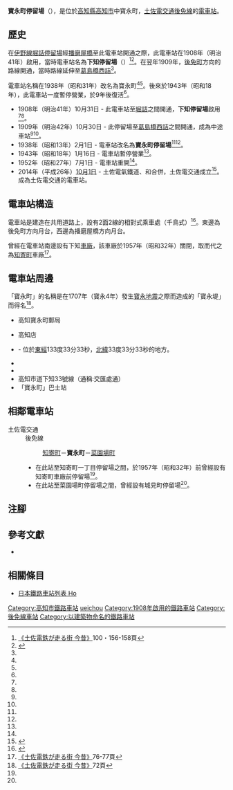 {{Infobox station
|公司色 = #3399cc
|站名 = 寶永町*
|圖片 = Hoeicho stop.jpg
|圖片說明 = 播磨屋橋方向月台
|日文原名 = 宝永町
|平假名 = ほうえいちょう
|羅馬拼音 = Hoeicho
|副站名 = 
|所在地 = {{JPN}}[[高知縣|高知縣]][[高知市|高知市]]中寶永町
|座標 = {{coord|33|33|31.23|N|133|33|12.81|E|type:railwaystation_region:JP-24|display=inline,title}}
|車站構造 = [[地面車站|地面車站]]
|月台配置 = 2面2線
|啟用年月日 = 1908年（明治41年）10月31日
|廢站年月日 = 
|乘客人數 = 
|上下車人次 = 
|統計年度 = 
|轉車 = 
|全寬備註 = * 在1938年前，此電車站曾經名為下知停留場
|adjacent = {{Adjacent stations|system=土佐電交通|line=後免線|left=知寄町一丁目|right=菜園場町|note-left=0.3km|note-mid=距離[[後免町站|後免町]]9.9km|note-right=0.4km}}
}}
'''寶永町停留場'''（{{jpn|j=宝永町停留場|hg=ほうえいちょうていりゅうじょう|rm=Hoeicho teiryūjō|f=y}}），是位於[[高知縣|高知縣]][[高知市|高知市]]中寶永町，[[土佐電交通|土佐電交通]][[後免線|後免線]]的[[電車站|電車站]]。

== 歷史 ==
在[[伊野線|伊野線]][[堀詰停留場|堀詰停留場]]經[[播磨屋橋停留場|播磨屋橋]]至此電車站開通之際，此電車站在1908年（明治41年）啟用，當時電車站名為'''下知停留場'''（{{jpn|j=下知停留場|hg=しもぢていりゅうじょう}}）<ref name=konjaku2>[[#konjaku|《土佐電鉄が走る街 今昔》]]100・156-158頁</ref><ref name=chizu60>{{Cite book|author=[[今尾惠介|今尾惠介]]（監修） |title={{Translink|ja|日本鉄道旅行地図帳|日本鐵道旅行地圖帳}} |publisher=[[新潮社|新潮社]] |volume=11 中国四国 |year=2009 |isbn=978-4-10-790029-6 |page=60|language=ja}}</ref>。在翌年1909年，[[後免町站|後免町]]方向的路線開通，當時路線延伸至[[知寄町三丁目停留場|葛島橋西詰]]<ref name=konjaku2/>。

電車站名稱在1938年（昭和31年）改名為寶永町<ref name=konjaku2/><ref name=chizu60/>。後來於1943年（昭和18年），此電車站一度暫停營業，於9年後復活<ref name=chizu60/>。
* 1908年（明治41年）10月31日 - 此電車站至[[堀詰停留場|堀詰]]之間開通，{{Translink|ja|土佐電気鉄道|土佐電氣鐵道}}'''下知停留場'''啟用<ref name=konjaku2/><ref name=chizu60/>。
* 1909年（明治42年）10月30日 - 此停留場至[[知寄町三丁目停留場|葛島橋西詰]]之間開通，成為中途車站<ref name=konjaku2/><ref name=chizu60/>。
* 1938年（昭和13年）2月1日 - 電車站改名為'''寶永町停留場'''<ref name=konjaku2/><ref name=chizu60/>。
* 1943年（昭和18年）1月16日 - 電車站暫停營業<ref name=chizu60/>。
* 1952年（昭和27年）7月1日 - 電車站重開<ref name=chizu60/>。
* 2014年（平成26年）[[10月1日|10月1日]] - 土佐電氣鐵道、{{Translink|ja|高知県交通|高知縣交通}}和{{Translink|ja|土佐電ドリームサービス|土佐電Dream Service}}合併，土佐電交通成立<ref>{{Cite news |title=とさでん交通：「再出発」 「便利な市民の足に」高知で設立式 新デザインの車両披露 |newspaper=[[毎日新聞|毎日新聞]] |date=2014-10-02 |author=上野宏人 |publisher=毎日新聞社|language=ja}}</ref>。成為土佐電交通的電車站。

== 電車站構造 ==
電車站是建造在共用道路上，設有2面2線的相對式乘車處（千鳥式）<ref name=line>{{Cite book|author=川島令三 |authorlink=川島令三 |title=四国・九州ライン 全線・全駅・全配線 |year=2013 |publisher=[[講談社|講談社]] |series=【図説】 日本の鉄道 |isbn=978-4-06-295161-6 |volume=第2巻 四国西部エリア |pages=36・92頁|language=ja}}</ref>。東邊為後免町方向月台，西邊為播磨屋橋方向月台。

曾經在電車站南邊設有下知[[車廠|車廠]]，該車廠於1957年（昭和32年）關閉，取而代之為[[知寄町停留場|知寄町]]車廠<ref>[[#konjaku|《土佐電鉄が走る街 今昔》]]76-77頁</ref>。

== 電車站周邊 ==
「寶永町」的名稱是在1707年（寶永4年）發生[[1707年寶永地震|寶永地震]]之際而造成的「寶永堤」而得名<ref name=konjaku>[[#konjaku|《土佐電鉄が走る街 今昔》]]72頁</ref>。
* 高知寶永町郵局
* {{Translink|ja|ラウンドワン|ROUND ONE}}高知店
* {{Translink|ja|地球33番地|地球33號地}} - 位於[[東經|東經]]133度33分33秒，[[北緯|北緯]]33度33分33秒的地方。
* {{Translink|ja|国道32号|國道32號 (日本)|國道32號}}
* {{Translink|ja|国道32号|國道56號 (日本)|國道56號}}
* 高知市道下知33號線（通稱:交匯處通）
* 「寶永町」巴士站

== 相鄰電車站 ==
; 土佐電交通
: 後免線
:: [[知寄町一丁目停留場|知寄町]]－'''寶永町'''－[[菜園場町停留場|菜園場町]]
:* 在此站至知寄町一丁目停留場之間，於1957年（昭和32年）前曾經設有知寄町車廠前停留場<ref name=chizu60/>。
:* 在此站至菜園場町停留場之間，曾經設有城見町停留場<ref name=chizu60/>。

== 注腳 ==
{{Reflist}}
== 參考文獻 ==
* {{Cite book|author=土佐電鉄の電車とまちを愛する会 |title=土佐電鉄が走る街 今昔 |year=2006 |publisher=[[JTB出版|JTB出版]] |series=JTB Can Books |isbn=4-533-06411-6|language=ja |ref=konjaku}}
== 相關條目 ==
* [[日本鐵路車站列表_Ho|日本鐵路車站列表 Ho]]
{{後免線}}
{{DEFAULTSORT:Hoeicho}}
[[Category:高知市鐵路車站|Category:高知市鐵路車站]]
[[Category:日本鐵路車站_Ho|ueichou]]
[[Category:1908年啟用的鐵路車站|Category:1908年啟用的鐵路車站]]
[[Category:後免線車站|Category:後免線車站]]
[[Category:以建築物命名的鐵路車站|Category:以建築物命名的鐵路車站]]
